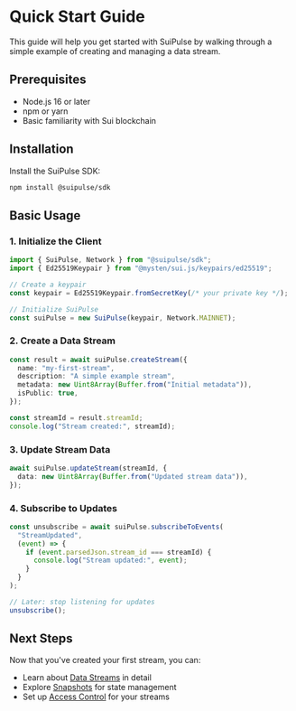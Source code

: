 # Quick Start Guide

This guide will help you get started with SuiPulse by walking through a simple example of creating and managing a data stream.

## Prerequisites

- Node.js 16 or later
- npm or yarn
- Basic familiarity with Sui blockchain

## Installation

Install the SuiPulse SDK:

```bash
npm install @suipulse/sdk
```

## Basic Usage

### 1. Initialize the Client

```typescript
import { SuiPulse, Network } from "@suipulse/sdk";
import { Ed25519Keypair } from "@mysten/sui.js/keypairs/ed25519";

// Create a keypair
const keypair = Ed25519Keypair.fromSecretKey(/* your private key */);

// Initialize SuiPulse
const suiPulse = new SuiPulse(keypair, Network.MAINNET);
```

### 2. Create a Data Stream

```typescript
const result = await suiPulse.createStream({
  name: "my-first-stream",
  description: "A simple example stream",
  metadata: new Uint8Array(Buffer.from("Initial metadata")),
  isPublic: true,
});

const streamId = result.streamId;
console.log("Stream created:", streamId);
```

### 3. Update Stream Data

```typescript
await suiPulse.updateStream(streamId, {
  data: new Uint8Array(Buffer.from("Updated stream data")),
});
```

### 4. Subscribe to Updates

```typescript
const unsubscribe = await suiPulse.subscribeToEvents(
  "StreamUpdated",
  (event) => {
    if (event.parsedJson.stream_id === streamId) {
      console.log("Stream updated:", event);
    }
  }
);

// Later: stop listening for updates
unsubscribe();
```

## Next Steps

Now that you've created your first stream, you can:

- Learn about [Data Streams](/docs/core-concepts/data-streams) in detail
- Explore [Snapshots](/docs/core-concepts/snapshots) for state management
- Set up [Access Control](/docs/core-concepts/access-control) for your streams
